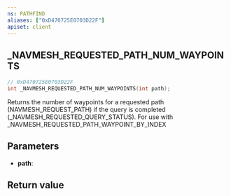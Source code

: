 ```yaml
---
ns: PATHFIND
aliases: ["0xD470725E0703D22F"]
apiset: client
---
```

## _NAVMESH_REQUESTED_PATH_NUM_WAYPOINTS

```c
// 0xD470725E0703D22F
int _NAVMESH_REQUESTED_PATH_NUM_WAYPOINTS(int path);
```

Returns the number of waypoints for a requested path (NAVMESH_REQUEST_PATH) if the query is completed (_NAVMESH_REQUESTED_QUERY_STATUS). For use with _NAVMESH_REQUESTED_PATH_WAYPOINT_BY_INDEX

## Parameters
* **path**:

## Return value